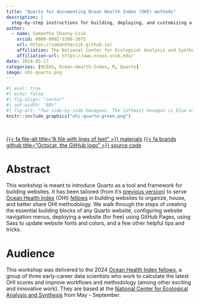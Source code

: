 ```yaml
---
title: "Quarto for documenting Ocean Health Index (OHI) methods"
description: |
  step-by-step instructions for building, deploying, and customizing a Quarto website to organize, house, and better share OHI methodology
author:
  - name: Samantha Shanny-Csik
    orcid: 0000-0002-5300-3075 
    url: https://samanthacsik.github.io/
    affiliation: The National Center for Ecological Analysis and Synthesis
    affiliation-url: https://www.nceas.ucsb.edu/
date: 2024-05-17
categories: [NCEAS, Ocean-Health-Index, R, Quarto]
image: ohi-quarto.png
---
```


```r
#| eval: true 
#| echo: false
#| fig-align: "center"
#| out-width: "60%" 
#| fig-alt: "Two side-by-side hexagons. The leftmost hexagon is blue with the word, `quarto`, and the Quarto logo, which is a circle divided into equal quadrants. The rightmost hexagon is blue with the words, 'Ocean Health Index', and the OHI logo, which looks like the flower plots that are characteristic of OHI score reporting."
knitr::include_graphics("ohi-quarto-green.png")
```

<br>

::: {.center-text}
[{{< fa file-alt title="A file with lines of text" >}} materials](https://samanthacsik.github.io/OHI-quarto-websites/){.btn role="button" target="_blank"} [{{< fa brands github title="Octocat, the GitHub logo" >}} source code](https://github.com/samanthacsik/OHI-quarto-websites){.btn role="button" target="_blank"} 
:::

# Abstract

This workshop is meant to introduce Quarto as a tool and framework for building websites. It has been tailored (from it’s [previous version](https://ucsb-meds.github.io/creating-quarto-websites/)) to serve [Ocean Health Index](https://oceanhealthindex.org/) (OHI) [fellows](https://oceanhealthindex.org/about/ohifellows/) in building websites to organize, house, and better share OHI methodology. We walk through the steps of creating the essential building blocks of any Quarto website, configuring website navigation menus, deploying a website (for free) using GitHub Pages, using Sass to update website fonts and colors, and a few other helpful tips and tricks. 

# Audience

This workshop was delivered to the 2024 [Ocean Health Index fellows](https://oceanhealthindex.org/about/ohifellows/), a group of three early-career data scientists who work to calculate the latest OHI scores and improve workflows and methodology (among other exciting and innovative work). They are based at the [National Center for Ecological Analysis and Synthesis](https://www.nceas.ucsb.edu/) from May - September.
